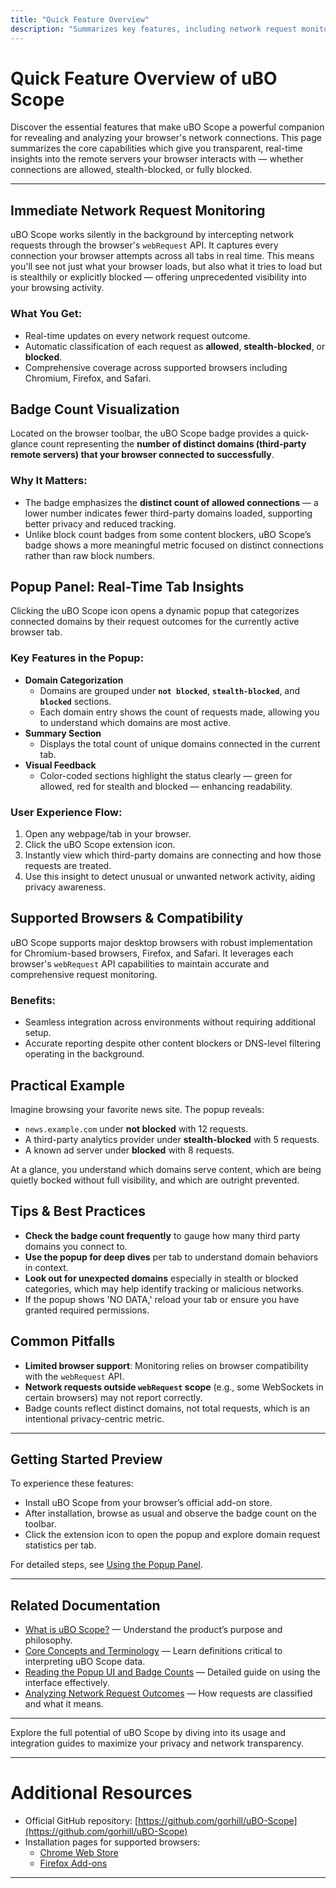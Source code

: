 ```yaml
---
title: "Quick Feature Overview"
description: "Summarizes key features, including network request monitoring, badge count visualization, popup categorization of domains by request status (allowed/stealth/blocked), and real-time insights per tab across supported browsers."
---
```


# Quick Feature Overview of uBO Scope

Discover the essential features that make uBO Scope a powerful companion for revealing and analyzing your browser's network connections. This page summarizes the core capabilities which give you transparent, real-time insights into the remote servers your browser interacts with — whether connections are allowed, stealth-blocked, or fully blocked.

---

## Immediate Network Request Monitoring

uBO Scope works silently in the background by intercepting network requests through the browser's `webRequest` API. It captures every connection your browser attempts across all tabs in real time. This means you'll see not just what your browser loads, but also what it tries to load but is stealthily or explicitly blocked — offering unprecedented visibility into your browsing activity.

### What You Get:
- Real-time updates on every network request outcome.
- Automatic classification of each request as **allowed**, **stealth-blocked**, or **blocked**.
- Comprehensive coverage across supported browsers including Chromium, Firefox, and Safari.

## Badge Count Visualization

Located on the browser toolbar, the uBO Scope badge provides a quick-glance count representing the **number of distinct domains (third-party remote servers) that your browser connected to successfully**.

### Why It Matters:
- The badge emphasizes the **distinct count of allowed connections** — a lower number indicates fewer third-party domains loaded, supporting better privacy and reduced tracking.
- Unlike block count badges from some content blockers, uBO Scope’s badge shows a more meaningful metric focused on distinct connections rather than raw block numbers.

## Popup Panel: Real-Time Tab Insights

Clicking the uBO Scope icon opens a dynamic popup that categorizes connected domains by their request outcomes for the currently active browser tab.

### Key Features in the Popup:
- **Domain Categorization**
  - Domains are grouped under **`not blocked`**, **`stealth-blocked`**, and **`blocked`** sections.
  - Each domain entry shows the count of requests made, allowing you to understand which domains are most active.
- **Summary Section**
  - Displays the total count of unique domains connected in the current tab.
- **Visual Feedback**
  - Color-coded sections highlight the status clearly — green for allowed, red for stealth and blocked — enhancing readability.

### User Experience Flow:
1. Open any webpage/tab in your browser.
2. Click the uBO Scope extension icon.
3. Instantly view which third-party domains are connecting and how those requests are treated.
4. Use this insight to detect unusual or unwanted network activity, aiding privacy awareness.

## Supported Browsers & Compatibility

uBO Scope supports major desktop browsers with robust implementation for Chromium-based browsers, Firefox, and Safari. It leverages each browser's `webRequest` API capabilities to maintain accurate and comprehensive request monitoring.

### Benefits:
- Seamless integration across environments without requiring additional setup.
- Accurate reporting despite other content blockers or DNS-level filtering operating in the background.

## Practical Example

Imagine browsing your favorite news site. The popup reveals:
- `news.example.com` under **not blocked** with 12 requests.
- A third-party analytics provider under **stealth-blocked** with 5 requests.
- A known ad server under **blocked** with 8 requests.

At a glance, you understand which domains serve content, which are being quietly bocked without full visibility, and which are outright prevented.

## Tips & Best Practices

- **Check the badge count frequently** to gauge how many third party domains you connect to.
- **Use the popup for deep dives** per tab to understand domain behaviors in context.
- **Look out for unexpected domains** especially in stealth or blocked categories, which may help identify tracking or malicious networks.
- If the popup shows 'NO DATA,' reload your tab or ensure you have granted required permissions.

## Common Pitfalls

- **Limited browser support**: Monitoring relies on browser compatibility with the `webRequest` API.
- **Network requests outside `webRequest` scope** (e.g., some WebSockets in certain browsers) may not report correctly.
- Badge counts reflect distinct domains, not total requests, which is an intentional privacy-centric metric.

---

## Getting Started Preview

To experience these features:

- Install uBO Scope from your browser’s official add-on store.
- After installation, browse as usual and observe the badge count on the toolbar.
- Click the extension icon to open the popup and explore domain request statistics per tab.

For detailed steps, see [Using the Popup Panel](/getting-started/using-and-validating/using-popup).

---

## Related Documentation

- [What is uBO Scope?](/overview/product-intro-value/about-ubo-scope) — Understand the product’s purpose and philosophy.
- [Core Concepts and Terminology](/overview/key-concepts-architecture/core-terms-model) — Learn definitions critical to interpreting uBO Scope data.
- [Reading the Popup UI and Badge Counts](/guides/core-workflows/reading-the-popup-ui) — Detailed guide on using the interface effectively.
- [Analyzing Network Request Outcomes](/guides/core-workflows/analyzing-network-request-outcomes) — How requests are classified and what it means.

---

Explore the full potential of uBO Scope by diving into its usage and integration guides to maximize your privacy and network transparency.

---

# Additional Resources

- Official GitHub repository: [https://github.com/gorhill/uBO-Scope](https://github.com/gorhill/uBO-Scope)
- Installation pages for supported browsers:
  - [Chrome Web Store](https://chromewebstore.google.com/detail/ubo-scope/bbdpgcaljkaaigfcomhidmneffjjjfgp)
  - [Firefox Add-ons](https://addons.mozilla.org/firefox/addon/ubo-scope/)

---